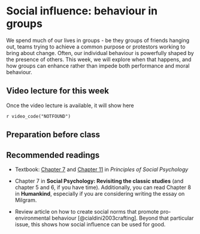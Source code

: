 # Social influence: behaviour in groups

We spend much of our lives in groups - be they groups of friends hanging out, teams trying to 
achieve a common purpose or protestors working to bring about change. Often, our individual
behaviour is powerfully shaped by the presence of others. This week, we will explore when 
that happens, and how groups can enhance rather than impede both performance and moral behaviour.

## Video lecture for this week

Once the video lecture is available, it will show here

`r video_code("NOTFOUND")`

## Preparation before class



## Recommended readings

* Textbook: [Chapter 7](https://open.lib.umn.edu/socialpsychology/part/chapter-7-influencing-and-conforming/) and [Chapter 11](https://open.lib.umn.edu/socialpsychology/part/chapter-11-working-groups-performance-and-decision-making/) in *Principles of Social Psychology*

* Chapter 7 in **Social Psychology: Revisiting the classic studies** (and chapter 5 and 6, if you have time). Additionally, you can read Chapter 8 in **Humankind**, especially if you are considering writing the essay on Milgram.

* Review article on how to create social norms that promote pro-environmental behaviour [@cialdini2003crafting]. Beyond that particular issue, 
this shows how social influence can be used for good.


